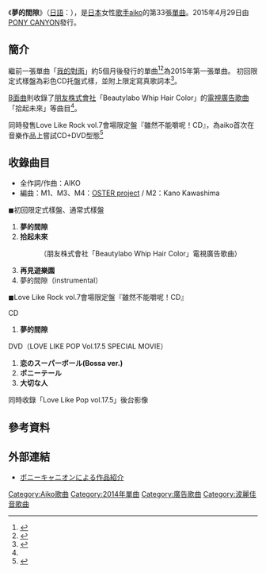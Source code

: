 {{Infobox Single
| Name       = 夢的間隙<br />{{lang|ja|夢見る隙間}}
| Artist     = [[aiko|aiko]]
| Album      = 
| A-side     = 
| B-side     = 拾起未來（{{lang-ja|未来を拾いに}}）<br />再見遊樂園（{{lang-ja|さよなランド}}）
| Released   = 2015年4月29日
| Format     = [[單曲|單曲]] 
| Recorded   = 2015年
| Genre      = [[J-POP|J-POP]]
| Length     = 
| Label      = [[PONY_CANYON|PONY CANYON]]
| Writer     = [[AIKO|AIKO]]
| Producer   = 
| Certification  = 
| Chart position =  * 週間最高第7位（[[Oricon公信榜|Oricon]]）
| Last single = [[我的對面|我的對面]]<br />（2014年）
| This single = '''夢的間隙'''<br />（2015年）
| Next single = [[正負_(aiko單曲)|正負]]<br />（2015年）
| Misc = 
}}
《'''夢的間隙'''》（[[日語|日語]]：{{lang|ja|'''夢見る隙間'''}}），是[[日本|日本]]女性[[歌手|歌手]][[aiko|aiko]]的第33張[[單曲|單曲]]。2015年4月29日由[[PONY_CANYON|PONY CANYON]]發行。

==簡介==
繼前一張單曲「[[我的對面|我的對面]]」約5個月後發行的單曲<ref>{{cite news|url=http://natalie.mu/music/news/142501|title=aikoニューシングル「夢見る隙間」発表＆新ビジュアルも公開|date=2015-03-30|accessdate=2015-05-15|publisher=[[ナタリー_(ニュースサイト)|ナタリー]]|archive-date=2016-03-04|archive-url=https://web.archive.org/web/20160304122809/http://natalie.mu/music/news/142501|dead-url=no}}</ref><ref>{{cite news|url=http://www.barks.jp/news/?id=1000114141|title=aiko、ニューシングル「夢見る隙間」リリース決定。新ビジュアル公開|date=2015-03-31|accessdate=2015-05-15|publisher=[[BARKS|BARKS]]|archive-date=2016-03-04|archive-url=https://web.archive.org/web/20160304094511/http://www.barks.jp/news/?id=1000114141|dead-url=no}}</ref>為2015年第一張單曲。 初回限定式樣盤為彩色CD托盤式樣，並附上限定寫真歌詞本<ref name="natalie">{{cite news|url=http://natalie.mu/music/news/143918|title=aikoシングル「夢見る隙間」c/w曲発表、大政絢出演CMソングも収録|date=2015-04-13|accessdate=2015-05-15|publisher=ナタリー|archive-date=2016-03-04|archive-url=https://web.archive.org/web/20160304104945/http://natalie.mu/music/news/143918|dead-url=no}}</ref>。

[[A面與B面|B面曲]]則收錄了[[朋友株式會社|朋友株式會社]]「Beautylabo Whip Hair Color」的[[電視廣告|電視廣告歌曲]]「拾起未來」等曲目<ref name="natalie" />。

同時發售Love Like Rock vol.7會場限定盤『雖然不能嚼呢！CD』，為aiko首次在音樂作品上嘗試CD+DVD型態<ref>{{cite news|url=http://aiko.com/topics/20150418_1322/|title=4月29日発売aiko 33rd Sg「夢見る隙間」Love Like Rock vol.7会場限定盤「噛めないけどね！CD」発売決定！|date=2015-04-18|accessdate=2015-05-15|publisher=[[aiko_official_home_page|aiko official home page]]|archive-date=2016-03-16|archive-url=https://web.archive.org/web/20160316041017/http://aiko.com/topics/20150418_1322/|dead-url=no}}</ref>

== 收錄曲目 ==
* 全作詞/作曲：AIKO
* 編曲：M1、M3、M4：[[OSTER_project|OSTER project]] / M2：Kano Kawashima

◼︎初回限定式樣盤、通常式樣盤
# '''夢的間隙'''
# '''拾起未來'''
#: （朋友株式會社「Beautylabo Whip Hair Color」電視廣告歌曲）
# '''再見遊樂園'''
# 夢的間隙（instrumental）

◼︎Love Like Rock vol.7會場限定盤『雖然不能嚼呢！CD』

CD
# '''夢的間隙'''
DVD（LOVE LIKE POP Vol.17.5 SPECIAL MOVIE）
# '''恋のスーパーボール(Bossa ver.)'''
# '''ポニーテール'''
# '''大切な人'''
同時收錄「Love Like Pop vol.17.5」後台影像

== 參考資料 ==
{{reflist}}

== 外部連結 ==
* [https://web.archive.org/web/20150518100643/http://hp.ponycanyon.co.jp/pchp/cgi-bin/PCHPM.pl?TRGID=PCHP_SKH_1010&CMD=DSP&DSP_SKHBNG=201500000440&DSP_SKHKETSEQ=001 ポニーキャニオンによる作品紹介]

{{aiko}}

{{DEFAULTSORT:Kimi no Tonari}}
[[Category:Aiko歌曲|Category:Aiko歌曲]]
[[Category:2014年單曲|Category:2014年單曲]]
[[Category:廣告歌曲|Category:廣告歌曲]]
[[Category:波麗佳音歌曲|Category:波麗佳音歌曲]]